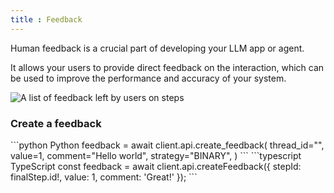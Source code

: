 ```yaml
---
title : Feedback
---
```


Human feedback is a crucial part of developing your LLM app or agent.

It allows your users to provide direct feedback on the interaction, which can be used to improve the performance and accuracy of your system.

<Frame caption="Example of Feedback collected on Literal">     
  <img
    src="/images/feedback.png"
    alt="A list of feedback left by users on steps"
  />
</Frame>

### Create a feedback

<CodeGroup>
```python Python
feedback = await client.api.create_feedback(
    thread_id="<THREAD_UUID>",
    value=1,
    comment="Hello world",
    strategy="BINARY",
)
```
```typescript TypeScript
const feedback = await client.api.createFeedback({
  stepId: finalStep.id!,
  value: 1,
  comment: 'Great!'
});
```
</CodeGroup>

